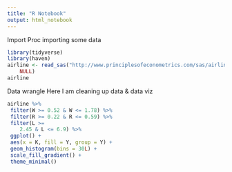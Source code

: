 ```yaml
---
title: "R Notebook"
output: html_notebook
---
```

Import Proc
importing some data
```r
library(tidyverse)
library(haven)
airline <- read_sas("http://www.principlesofeconometrics.com/sas/airline.sas7bdat", 
    NULL)
airline
```
Data wrangle
Here I am cleaning up data & data viz

```r
airline %>%
 filter(W >= 0.52 & W <= 1.78) %>%
 filter(R >= 0.22 & R <= 0.59) %>%
 filter(L >= 
    2.45 & L <= 6.9) %>%
 ggplot() +
 aes(x = K, fill = Y, group = Y) +
 geom_histogram(bins = 30L) +
 scale_fill_gradient() +
 theme_minimal()
```



